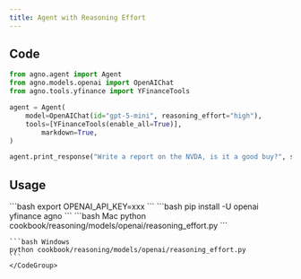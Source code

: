 ```yaml
---
title: Agent with Reasoning Effort
---
```


## Code

```python cookbook/reasoning/models/openai/reasoning_effort.py
from agno.agent import Agent
from agno.models.openai import OpenAIChat
from agno.tools.yfinance import YFinanceTools

agent = Agent(
    model=OpenAIChat(id="gpt-5-mini", reasoning_effort="high"),
    tools=[YFinanceTools(enable_all=True)],
        markdown=True,
)

agent.print_response("Write a report on the NVDA, is it a good buy?", stream=True)
```

## Usage

<Steps>
  <Snippet file="create-venv-step.mdx" />

  <Step title="Set your API key">
    ```bash
    export OPENAI_API_KEY=xxx
    ```
  </Step>

  <Step title="Install libraries">
    ```bash
    pip install -U openai yfinance agno
    ```
  </Step>

  <Step title="Run Agent">
    <CodeGroup>
    ```bash Mac
    python cookbook/reasoning/models/openai/reasoning_effort.py
    ```

    ```bash Windows
    python cookbook/reasoning/models/openai/reasoning_effort.py
    ```
    </CodeGroup>
  </Step>
</Steps>